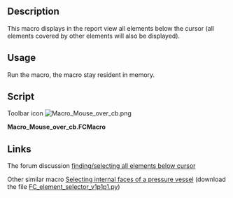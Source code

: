 <languages/>

{{Macro
|Name=Macro Mouse over cb
|Icon=Macro_Mouse_over_cb.png
|Description=This macro displays in the report view all elements below the cursor (all elements covered by other elements will also be displayed)
|Author=Chris_G
|Version=00.00
|Date=2016-12-13
|FCVersion=All
|Download=[https://wiki.freecad.org/images/5/55/Macro_Mouse_over_cb.png ToolBar Icon]
|SeeAlso=[[Macro_FC_element_selector|Macro FC element selector]]
}}

==Description==

This macro displays in the report view all elements below the cursor (all elements covered by other elements will also be displayed).

==Usage==

Run the macro, the macro stay resident in memory.

==Script==

Toolbar icon [[Image:Macro_Mouse_over_cb.png ]]

'''Macro_Mouse_over_cb.FCMacro'''

{{MacroCode|code=
from pivy import coin
import FreeCADGui

def mouse_over_cb( event_callback):
    event = event_callback.getEvent()
    pos = event.getPosition().getValue()
    listObjects = FreeCADGui.ActiveDocument.ActiveView.getObjectsInfo((int(pos[0]),int(pos[1])))
    obj = []
    if listObjects:
        FreeCAD.Console.PrintMessage("\n *** Objects under mouse pointer ***")
        for o in listObjects:
            label = str(o["Object"])
            if not label in obj:
                obj.append(label)
        FreeCAD.Console.PrintMessage("\n"+str(obj))


view = FreeCADGui.ActiveDocument.ActiveView

mouse_over = view.addEventCallbackPivy( coin.SoLocation2Event.getClassTypeId(), mouse_over_cb )

# to remove Callback :
#view.removeEventCallbackPivy( coin.SoLocation2Event.getClassTypeId(), mouse_over_cb)

}}

==Links==

The forum discussion [https://forum.freecadweb.org/viewtopic.php?f=10&t=19072 finding/selecting all elements below cursor]

Other similar macro [https://forum.freecadweb.org/viewtopic.php?f=18&t=12381&p=151950#p151950 Selecting internal faces of a pressure vessel] (download the file [https://forum.freecadweb.org/download/file.php?id=31041 FC_element_selector_v1p1p1.py])